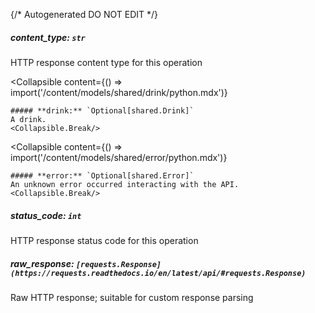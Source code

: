 {/* Autogenerated DO NOT EDIT  */}

##### **content_type:** `str`
HTTP response content type for this operation

<Collapsible
    content={() => import('/content/models/shared/drink/python.mdx')}
>
    ##### **drink:** `Optional[shared.Drink]`
    A drink.
    <Collapsible.Break/>
</Collapsible>

<Collapsible
    content={() => import('/content/models/shared/error/python.mdx')}
>
    ##### **error:** `Optional[shared.Error]`
    An unknown error occurred interacting with the API.
    <Collapsible.Break/>
</Collapsible>

##### **status_code:** `int`
HTTP response status code for this operation

##### **raw_response:** `[requests.Response](https://requests.readthedocs.io/en/latest/api/#requests.Response)`
Raw HTTP response; suitable for custom response parsing

